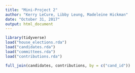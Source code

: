 ```yaml
---
title: "Mini-Project 2"
author: "Kerry LeCure, Libby Leung, Madeleine Hickman"
date: "October 31, 2017"
output: html_document
---
```


```r
library(tidyverse)
load("house_elections.rda")
load("candidates.rda")
load("committees.rda")
load("contributions.rda")
```
```r
full_join(candidates, contributions, by = c("cand_id"))
```

